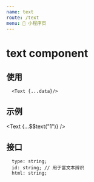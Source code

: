 ```yaml
---
name: text
route: /text
menu: 📃 小程序页
---
```



# text component

## 使用

```
  <Text {...data}/>
```

## 示例

<Text {...$$text("1")} />

## 接口

```
  type: string;
  id: string; // 用于富文本辨识
  html: string;
```
